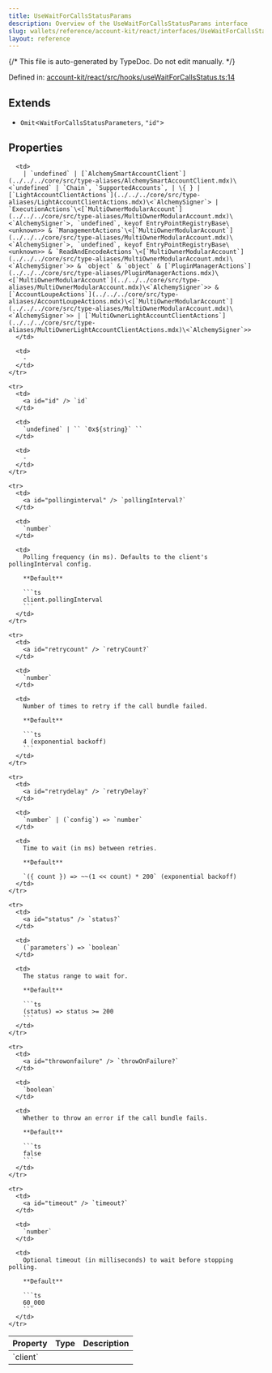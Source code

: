 ```yaml
---
title: UseWaitForCallsStatusParams
description: Overview of the UseWaitForCallsStatusParams interface
slug: wallets/reference/account-kit/react/interfaces/UseWaitForCallsStatusParams
layout: reference
---
```


{/* This file is auto-generated by TypeDoc. Do not edit manually. */}

Defined in: [account-kit/react/src/hooks/useWaitForCallsStatus.ts:14](https://github.com/alchemyplatform/aa-sdk/blob/153785ddc87beb160382c2bae7dbafa4a66ade9a/account-kit/react/src/hooks/useWaitForCallsStatus.ts#L14)

## Extends

- `Omit`\<`WaitForCallsStatusParameters`, `"id"`>

## Properties

<table>
  <thead>
    <tr>
      <th align="left">Property</th>
      <th align="left">Type</th>
      <th align="left">Description</th>
    </tr>
  </thead>

  <tbody>
    <tr>
      <td>
        <a id="client" /> `client`
      </td>

      <td>
        | `undefined` | [`AlchemySmartAccountClient`](../../../core/src/type-aliases/AlchemySmartAccountClient.mdx)\<`undefined` | `Chain`, `SupportedAccounts`, | \{ } | [`LightAccountClientActions`](../../../core/src/type-aliases/LightAccountClientActions.mdx)\<`AlchemySigner`> | `ExecutionActions`\<[`MultiOwnerModularAccount`](../../../core/src/type-aliases/MultiOwnerModularAccount.mdx)\<`AlchemySigner`>, `undefined`, keyof EntryPointRegistryBase\<unknown>> & `ManagementActions`\<[`MultiOwnerModularAccount`](../../../core/src/type-aliases/MultiOwnerModularAccount.mdx)\<`AlchemySigner`>, `undefined`, keyof EntryPointRegistryBase\<unknown>> & `ReadAndEncodeActions`\<[`MultiOwnerModularAccount`](../../../core/src/type-aliases/MultiOwnerModularAccount.mdx)\<`AlchemySigner`>> & `object` & `object` & [`PluginManagerActions`](../../../core/src/type-aliases/PluginManagerActions.mdx)\<[`MultiOwnerModularAccount`](../../../core/src/type-aliases/MultiOwnerModularAccount.mdx)\<`AlchemySigner`>> & [`AccountLoupeActions`](../../../core/src/type-aliases/AccountLoupeActions.mdx)\<[`MultiOwnerModularAccount`](../../../core/src/type-aliases/MultiOwnerModularAccount.mdx)\<`AlchemySigner`>> | [`MultiOwnerLightAccountClientActions`](../../../core/src/type-aliases/MultiOwnerLightAccountClientActions.mdx)\<`AlchemySigner`>>
      </td>

      <td>
        ‐
      </td>
    </tr>

    <tr>
      <td>
        <a id="id" /> `id`
      </td>

      <td>
        `undefined` | `` `0x${string}` ``
      </td>

      <td>
        ‐
      </td>
    </tr>

    <tr>
      <td>
        <a id="pollinginterval" /> `pollingInterval?`
      </td>

      <td>
        `number`
      </td>

      <td>
        Polling frequency (in ms). Defaults to the client's pollingInterval config.

        **Default**

        ```ts
        client.pollingInterval
        ```
      </td>
    </tr>

    <tr>
      <td>
        <a id="retrycount" /> `retryCount?`
      </td>

      <td>
        `number`
      </td>

      <td>
        Number of times to retry if the call bundle failed.

        **Default**

        ```ts
        4 (exponential backoff)
        ```
      </td>
    </tr>

    <tr>
      <td>
        <a id="retrydelay" /> `retryDelay?`
      </td>

      <td>
        `number` | (`config`) => `number`
      </td>

      <td>
        Time to wait (in ms) between retries.

        **Default**

        `({ count }) => ~~(1 << count) * 200` (exponential backoff)
      </td>
    </tr>

    <tr>
      <td>
        <a id="status" /> `status?`
      </td>

      <td>
        (`parameters`) => `boolean`
      </td>

      <td>
        The status range to wait for.

        **Default**

        ```ts
        (status) => status >= 200
        ```
      </td>
    </tr>

    <tr>
      <td>
        <a id="throwonfailure" /> `throwOnFailure?`
      </td>

      <td>
        `boolean`
      </td>

      <td>
        Whether to throw an error if the call bundle fails.

        **Default**

        ```ts
        false
        ```
      </td>
    </tr>

    <tr>
      <td>
        <a id="timeout" /> `timeout?`
      </td>

      <td>
        `number`
      </td>

      <td>
        Optional timeout (in milliseconds) to wait before stopping polling.

        **Default**

        ```ts
        60_000
        ```
      </td>
    </tr>

  </tbody>
</table>
